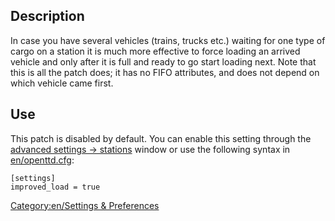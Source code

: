 [[Category:en/Settings & Preferences]]
== Description ==
In case you have several vehicles (trains, trucks etc.) waiting for one type of cargo on a station it is much more effective to force loading an arrived vehicle and only after it is full and ready to go start loading next. Note that this is all the patch does; it has no FIFO attributes, and does not depend on which vehicle came first.

== Use ==
This patch is disabled by default. You can enable this setting through the [[en/Archive/Manual/Settings/Configuring patches/Stations|advanced settings -> stations]] window or use the following syntax in [[en/openttd.cfg]]:

<pre>
[settings]
improved_load = true
</pre>